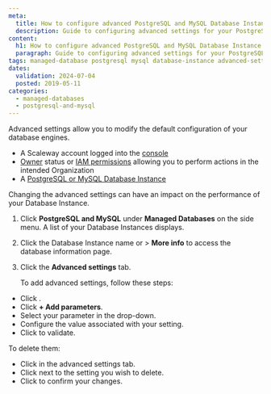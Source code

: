 ```yaml
---
meta:
  title: How to configure advanced PostgreSQL and MySQL Database Instance settings
  description: Guide to configuring advanced settings for your PostgreSQL and MySQL databases.
content:
  h1: How to configure advanced PostgreSQL and MySQL Database Instance settings
  paragraph: Guide to configuring advanced settings for your PostgreSQL and MySQL databases.
tags: managed-database postgresql mysql database-instance advanced-settings
dates:
  validation: 2024-07-04
  posted: 2019-05-11
categories:
  - managed-databases
  - postgresql-and-mysql
---
```


Advanced settings allow you to modify the default configuration of your database engines.

<Macro id="requirements" />

- A Scaleway account logged into the [console](https://console.scaleway.com)
- [Owner](/identity-and-access-management/iam/concepts/#owner) status or [IAM permissions](/identity-and-access-management/iam/concepts/#permission) allowing you to perform actions in the intended Organization
- A [PostgreSQL or MySQL Database Instance](/managed-databases/postgresql-and-mysql/quickstart)

<Message type="important">
  Changing the advanced settings can have an impact on the performance of your Database Instance.
</Message>

1. Click **PostgreSQL and MySQL** under **Managed Databases** on the side menu. A list of your Database Instances displays.
2. Click the Database Instance name or <Icon name="more" /> > **More info** to access the database information page.
3. Click the **Advanced settings** tab.

    To add advanced settings, follow these steps:

- Click <Icon name="edit" />.
- Click **+ Add parameters**.
- Select your parameter in the drop-down.
- Configure the value associated with your setting.
- Click <Icon name="validate" /> to validate.

To delete them:
- Click <Icon name="edit" /> in the advanced settings tab.
- Click <Icon name="delete" /> next to the setting you wish to delete.
- Click <Icon name="validate" /> to confirm your changes.


